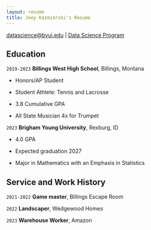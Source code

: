 ```yaml
---
layout: resume
title: Joey Kazmierski's Resume
---
```


<div id="webaddress">
<a href="datascience@byui.edu">datascience@byui.edu</a>
| <a href="https://byuidatascience.github.io/development.html">Data Science Program</a>
</div>

<!-- https://www.monique.tech/the-art-of-markdown -->


## Education

`2019-2023`
__Billings West High School__, Billings, Montana

- Honors/AP Student

- Student Athlete: Tennis and Lacrosse

- 3.8 Cumulative GPA

- All State Musician 4x for Trumpet

`2023`
__Brigham Young University__, Rexburg, ID

- 4.0 GPA

- Expected graduation 2027

- Major in Mathematics with an Emphasis in Statistics

## Service and Work History

`2021-2022`
__Game master__, Billings Escape Room


`2022`
__Landscaper__, Wedgewood Homes

`2023`
__Warehouse Worker__, Amazon


<!-- ### Footer

Last updated: May 2013 -->

